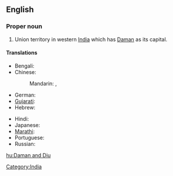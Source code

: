 ==English==
{{wikipedia}}

===Proper noun===
{{en-proper noun}}
# Union territory in western [[India]] which has [[Daman]] as its capital.

====Translations====
{{trans-top|Indian state territory}}
* Bengali: {{t|bn|দমন ও দিউ|sc=Beng|xs=Bengali}}
* Chinese:
*: Mandarin: {{t|cmn|達曼-第烏|sc=Hani}},  {{t|cmn|达曼-第乌|tr=Dāmàn-Dìwū|sc=Hani}}
* German: {{t|de|Daman und Diu}}
* [[Gujarati]]: {{t|gu|દમણ અને દિવ|sc=Gujr|xs=Gujarati}}
* Hebrew: {{t|he|דאמאן ודיו}}
{{trans-mid}}
* Hindi: {{t|hi|दमन और दीव|tr=daman aur dīv|xs=Hindi}}
* Japanese: {{t|ja|ダマン・ディーウ|tr=Daman-Dīu}}
* [[Marathi]]: {{t|mr|दमण आणि दीव|sc=Deva|xs=Marathi}}
* Portuguese: {{t|pt|Damão e Diu}}
* Russian: {{t|ru|Даман и Диу|tr=Daman i Diu}}
{{trans-bottom}}

[[Category:India]]

[[hu:Daman and Diu]]